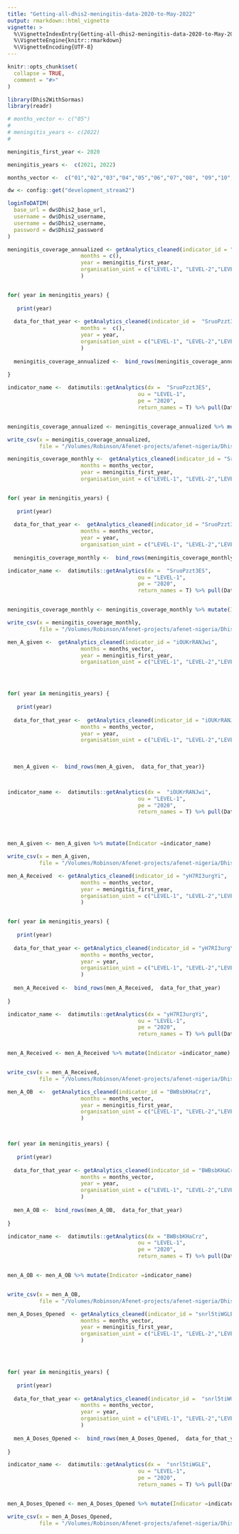 ```yaml
---
title: "Getting-all-dhis2-meningitis-data-2020-to-May-2022"
output: rmarkdown::html_vignette
vignette: >
  %\VignetteIndexEntry{Getting-all-dhis2-meningitis-data-2020-to-May-2022}
  %\VignetteEngine{knitr::rmarkdown}
  %\VignetteEncoding{UTF-8}
---
```


```r
knitr::opts_chunk$set(
  collapse = TRUE,
  comment = "#>"
)
```

```r
library(Dhis2WithSormas)
library(readr)
```



```r

# months_vector <- c("05")
# 
# meningitis_years <- c(2022)
# 

meningitis_first_year <- 2020

meningitis_years <-  c(2021, 2022)

months_vector <-  c("01","02","03","04","05","06","07","08", "09","10","11","12")

```


```r

dw <- config::get("development_stream2")

loginToDATIM(
  base_url = dw$Dhis2_base_url,
  username = dw$Dhis2_username,
  username = dw$Dhis2_username,
  password = dw$Dhis2_password
)
```


```r
meningitis_coverage_annualized <- getAnalytics_cleaned(indicator_id = "SruoPzzt3ES",
                       months = c(),
                       year = meningitis_first_year,
                       organisation_uint = c("LEVEL-1", "LEVEL-2","LEVEL-3")
                       )


for( year in meningitis_years) {
  
   print(year)
  
  data_for_that_year <- getAnalytics_cleaned(indicator_id =  "SruoPzzt3ES",
                       months =  c(),
                       year = year,
                       organisation_uint = c("LEVEL-1", "LEVEL-2","LEVEL-3")
                       )
  
  meningitis_coverage_annualized <-  bind_rows(meningitis_coverage_annualized,  data_for_that_year)
  
}

indicator_name <-  datimutils::getAnalytics(dx =  "SruoPzzt3ES",
                                         ou = "LEVEL-1",
                                         pe = "2020",
                                         return_names = T) %>% pull(Data) %>% unique()


meningitis_coverage_annualized <- meningitis_coverage_annualized %>% mutate(Indicator =indicator_name)

write_csv(x = meningitis_coverage_annualized,
          file = "/Volumes/Robinson/Afenet-projects/afenet-nigeria/Dhis2WithSormas/data-raw/meningitis_coverage_annualized.csv")

```


```r
meningitis_coverage_monthly <-  getAnalytics_cleaned(indicator_id = "SruoPzzt3ES",
                       months = months_vector,
                       year = meningitis_first_year,
                       organisation_uint = c("LEVEL-1", "LEVEL-2","LEVEL-3"))


for( year in meningitis_years) {
  
   print(year)
  
  data_for_that_year <-  getAnalytics_cleaned(indicator_id = "SruoPzzt3ES",
                       months = months_vector,
                       year = year,
                       organisation_uint = c("LEVEL-1", "LEVEL-2","LEVEL-3"))
  
  meningitis_coverage_monthly <-  bind_rows(meningitis_coverage_monthly,  data_for_that_year)}

indicator_name <-  datimutils::getAnalytics(dx =  "SruoPzzt3ES",
                                         ou = "LEVEL-1",
                                         pe = "2020",
                                         return_names = T) %>% pull(Data) %>% unique()


meningitis_coverage_monthly <- meningitis_coverage_monthly %>% mutate(Indicator =indicator_name)

write_csv(x = meningitis_coverage_monthly,
          file = "/Volumes/Robinson/Afenet-projects/afenet-nigeria/Dhis2WithSormas/data-raw/meningitis_coverage_monthly.csv")
```





```r
men_A_given <-  getAnalytics_cleaned(indicator_id = "iOUKrRANJwi",
                       months = months_vector,
                       year = meningitis_first_year,
                       organisation_uint = c("LEVEL-1", "LEVEL-2","LEVEL-3"))




for( year in meningitis_years) {
  
   print(year)
  
  data_for_that_year <-  getAnalytics_cleaned(indicator_id = "iOUKrRANJwi",
                       months = months_vector,
                       year = year,
                       organisation_uint = c("LEVEL-1", "LEVEL-2","LEVEL-3"))
  
  
  
  men_A_given <-  bind_rows(men_A_given,  data_for_that_year)}



indicator_name <-  datimutils::getAnalytics(dx =  "iOUKrRANJwi",
                                         ou = "LEVEL-1",
                                         pe = "2020",
                                         return_names = T) %>% pull(Data) %>% unique()




men_A_given <- men_A_given %>% mutate(Indicator =indicator_name)

write_csv(x = men_A_given,
          file = "/Volumes/Robinson/Afenet-projects/afenet-nigeria/Dhis2WithSormas/data-raw/men_A_given.csv")

```


```r
men_A_Received  <- getAnalytics_cleaned(indicator_id = "yH7RI3urgYi",
                       months = months_vector,
                       year = meningitis_first_year,
                       organisation_uint = c("LEVEL-1", "LEVEL-2","LEVEL-3")
                       )


for( year in meningitis_years) {
  
   print(year)
  
  data_for_that_year <- getAnalytics_cleaned(indicator_id = "yH7RI3urgYi",
                       months = months_vector,
                       year = year,
                       organisation_uint = c("LEVEL-1", "LEVEL-2","LEVEL-3")
                       )
  
  men_A_Received <-  bind_rows(men_A_Received,  data_for_that_year)
  
}

indicator_name <-  datimutils::getAnalytics(dx = "yH7RI3urgYi",
                                         ou = "LEVEL-1",
                                         pe = "2020",
                                         return_names = T) %>% pull(Data) %>% unique()


men_A_Received <- men_A_Received %>% mutate(Indicator =indicator_name)


write_csv(x = men_A_Received,
          file = "/Volumes/Robinson/Afenet-projects/afenet-nigeria/Dhis2WithSormas/data-raw/men_A_Received.csv")

```



```r
men_A_OB  <-  getAnalytics_cleaned(indicator_id = "BWBsbKHaCrz",
                       months = months_vector,
                       year = meningitis_first_year,
                       organisation_uint = c("LEVEL-1", "LEVEL-2","LEVEL-3")
                       )



for( year in meningitis_years) {
  
   print(year)
  
  data_for_that_year <- getAnalytics_cleaned(indicator_id = "BWBsbKHaCrz",
                       months = months_vector,
                       year = year,
                       organisation_uint = c("LEVEL-1", "LEVEL-2","LEVEL-3")
                       )
  
  men_A_OB <-  bind_rows(men_A_OB,  data_for_that_year)
  
}

indicator_name <-  datimutils::getAnalytics(dx = "BWBsbKHaCrz",
                                         ou = "LEVEL-1",
                                         pe = "2020",
                                         return_names = T) %>% pull(Data) %>% unique()


men_A_OB <- men_A_OB %>% mutate(Indicator =indicator_name)


write_csv(x = men_A_OB,
          file = "/Volumes/Robinson/Afenet-projects/afenet-nigeria/Dhis2WithSormas/data-raw/men_A_OB.csv")

```




```r
men_A_Doses_Opened  <- getAnalytics_cleaned(indicator_id = "snrl5tiWGLE",
                       months = months_vector,
                       year = meningitis_first_year,
                       organisation_uint = c("LEVEL-1", "LEVEL-2","LEVEL-3")
                       )




for( year in meningitis_years) {
  
   print(year)
  
  data_for_that_year <- getAnalytics_cleaned(indicator_id =  "snrl5tiWGLE",
                       months = months_vector,
                       year = year,
                       organisation_uint = c("LEVEL-1", "LEVEL-2","LEVEL-3")
                       )
  
  men_A_Doses_Opened <-  bind_rows(men_A_Doses_Opened,  data_for_that_year)
  
}

indicator_name <-  datimutils::getAnalytics(dx =  "snrl5tiWGLE",
                                         ou = "LEVEL-1",
                                         pe = "2020",
                                         return_names = T) %>% pull(Data) %>% unique()


men_A_Doses_Opened <- men_A_Doses_Opened %>% mutate(Indicator =indicator_name)

write_csv(x = men_A_Doses_Opened,
          file = "/Volumes/Robinson/Afenet-projects/afenet-nigeria/Dhis2WithSormas/data-raw/men_A_Doses_Opened.csv")
```


